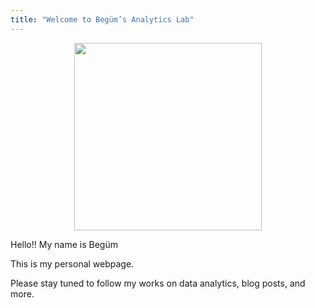```yaml
---
title: "Welcome to Begüm’s Analytics Lab"
---
```


::: {style="text-align: center;"}
<img src="https://media.tenor.com/XUJXk48l7W4AAAAM/weehee.gif" width="300"/>
:::

Hello!! My name is Begüm

This is my personal webpage.

Please stay tuned to follow my works on data analytics, blog posts, and more.
